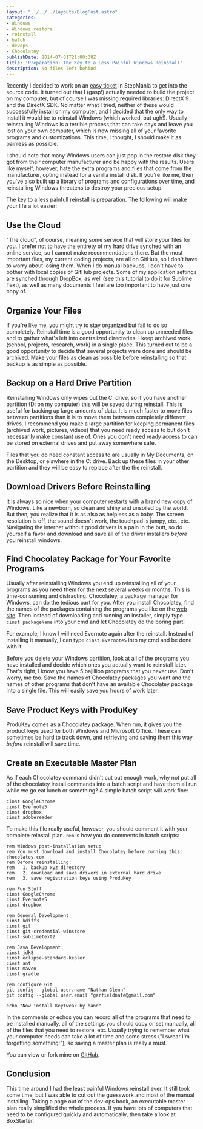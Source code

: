 ```yaml
---
layout: "../../../layouts/BlogPost.astro"
categories:
- Windows
- Windows restore
- reinstall
- batch
- devops
- Chocolatey
publishDate: 2014-07-01T21:00:38Z
title: 'Preparation: The Key to a Less Painful Windows Reinstall'
description: No files left behind
---
```


Recently I decided to work on an [easy ticket](https://github.com/stepmania/stepmania/issues/196) in StepMania to get into the source code. It turned out that I (gasp!) actually needed to build the project on my computer, but of course I was missing required libraries: DirectX 9 and the DirectX SDK. No matter what I tried, neither of these would successfully install on my computer, and I decided that the only way to install it would be to reinstall Windows (which worked, but ugh!). Usually reinstalling Windows is a terrible process that can take days and leave you lost on your own computer, which is now missing all of your favorite programs and customizations. This time, I thought, I should make it as painless as possible.

I should note that many Windows users can just pop in the restore disk they got from their computer manufacturer and be happy with the results. Users like myself, however, hate the extra programs and files that come from the manufacturer, opting instead for a vanilla install disk. If you're like me, then you've also built up a library of programs and configurations over time, and reinstalling Windows threatens to destroy your precious setup.

The key to a less painfull reinstall is preparation. The following will make your life a lot easier:

## Use the Cloud

"The cloud", of course, meaning some service that will store your files for you. I prefer not to have the entirety of my hard drive synched with an online service, so I cannot make recommendations there. But the most important files, my current coding projects, are all on GitHub, so I don't have to worry about losing them. When I do manual backups, I don't have to bother with local copies of GitHub projects. Some of my application settings are synched through DropBox, as well (see this tutorial to do it for Sublime Text), as well as many documents I feel are too important to have just one copy of.

## Organize Your Files

If you're like me, you might try to stay organized but fail to do so completely. Reinstall time is a good opportunity to clean up unneeded files and to gather what's left into centralized directories. I keep archived work (school, projects, research, work) in a single place. This turned out to be a good opportunity to decide that several projects were done and should be archived. Make your files as clean as possible before reinstalling so that backup is as simple as possible.

## Backup on a Hard Drive Partition

Reinstalling Windows only wipes out the C: drive, so if you have another partition (D: on my computer) this will be saved during reinstall. This is useful for backing up large amounts of data. It is much faster to move files between partitions than it is to move them between completely different drives. I recommend you make a large partition for keeping permanent files (archived work, pictures, videos) that you need ready access to but don't necessarily make constant use of. Ones you don't need ready access to can be stored on external drives and put away somewhere safe.

Files that you do need constant access to are usually in My Documents, on the Desktop, or elswhere in the C: drive. Back up these files in your other partition and they will be easy to replace after the the reinstall.

## Download Drivers Before Reinstalling

It is always so nice when your computer restarts with a brand new copy of Windows. Like a newborn, so clean and shiny and unsoiled by the world. But then, you realize that it is as also as helpless as a baby. The screen resolution is off, the sound doesn't work, the touchpad is jumpy, etc., etc. Navigating the internet without good drivers is a pain in the butt, so do yourself a favor and download and save all of the driver installers *before* you reinstall windows.

## Find Chocolatey Package for Your Favorite Programs

Usually after reinstalling Windows you end up reinstalling all of your programs as you need them for the next several weeks or months. This is time-consuming and distracting. Chocolatey, a package manager for Windows, can do the tedious part for you. After you install Chocolatey, find the names of the packages containing the programs you like on the [web site](http://chocolatey.org/). Then instead of downloading and running an installer, simply type `cinst packageName` into your cmd and let Chocolatey do the boring part!

For example, I know I will need Evernote again after the reinstall. Instead of installing it manually, I can type `cinst Evernote5` into my cmd and be done with it!

Before you delete your Windows partition, look at all of the programs you have installed and decide which ones you actually want to reinstall later. That's right, I know you have 5 bajillion programs that you never use. Don't worry, me too. Save the names of Chocolatey packages you want and the names of other programs that don't have an available Chocolatey package into a single file. This will easily save you hours of work later.

## Save Product Keys with ProduKey

ProduKey comes as a Chocolatey package. When run, it gives you the product keys used for both Windows and Microsoft Office. These can sometimes be hard to track down, and retrieving and saving them this way *before* reinstall will save time.

## Create an Executable Master Plan

As if each Chocolatey command didn't cut out enough work, why not put all of the chocolatey install commands into a batch script and have them all run while we go eat lunch or something? A simple batch script will work fine:

```console
cinst GoogleChrome
cinst Evernote5
cinst dropbox
cinst adobereader
```

To make this file really useful, however, you should comment it with your complete reinstall plan. `rem` is how you do comments in batch scripts:

```console
rem Windows post-installation setup
rem You must download and install Chocolatey before running this: chocolatey.com
rem Before reinstalling:
rem   1. backup xyz directory
rem   2. download and save drivers in external hard drive
rem   3. save registration keys using ProduKey

rem Fun Stuff
cinst GoogleChrome
cinst Evernote5
cinst dropbox

rem General Development
cinst kdiff3
cinst git
cinst git-credential-winstore
cinst sublimetext2

rem Java Development
cinst jdk8
cinst eclipse-standard-kepler
cinst ant
cinst maven
cinst gradle

rem Configure Git
git config --global user.name "Nathan Glenn"
git config --global user.email "garfieldnate@gmail.com"

echo "Now install KeyTweak by hand"
```

In the comments or echos you can record all of the programs that need to be installed manually, all of the settings you should copy or set manually, all of the files that you need to restore, etc. Usually trying to remember what your computer needs can take a lot of time and some stress ("I swear I'm forgetting something!"), so saving a master plan is really a must.

You can view or fork mine on [GitHub](https://github.com/garfieldnate/windows_home_setup).

## Conclusion

This time around I had the least painful Windows reinstall ever. It still took some time, but I was able to cut out the guesswork and most of the manual installing. Taking a page out of the dev-ops book, an executable master plan really simplified the whole process. If you have lots of computers that need to be configured quickly and automatically, then take a look at BoxStarter.
